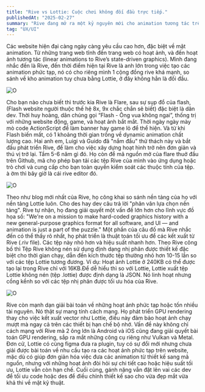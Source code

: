```yaml
---
title: "Rive vs Lottie: Cuộc chơi không đối đầu trực tiếp."
publishedAt: "2025-02-27"
summary: "Rive đang mở ra một kỷ nguyên mới cho animation tương tác trên web."
tag: "UX/UI"
---
```


Các website hiện đại càng ngày càng yêu cầu cao hơn, đặc biệt về mặt animation. Từ những trang web tĩnh đến trang web có hoạt ảnh, và đến hoạt ảnh tương tác (linear animations to Rive’s state-driven graphics).
Mình đang nhắc đến là Rive, đến thời điểm hiện tại Rive là anh lớn trong việc tạo các animation phức tạp, nó có cho riêng mình 1 cộng đồng rive khá mạnh, so sánh về kho animation tuy chưa bằng Lottie, ở đây không hẳn là đối đầu.

![O](https://images.spiderum.com/sp-images/5c753870f4c711efb2c67768c7daa072.png)

Cho bạn nào chưa biết thì trước kia Rive là Flare, sau sự sụp đổ của flash, (Flash website người thuộc thế hệ 8x, 9x chắc chắn sẽ biết) đặc biệt là dân dev. Thời huy hoàng, dân chúng gọi “Flash - Ông vua không ngai”, thống trị với những website động, game, và hoạt ảnh bắt mắt. Thời ngày ngày mày mò code ActionScript để làm banner hay game lỏ để thể hiện. Và từ khi Flash biến mất, có 1 khoảng thời gian trống về dynamic animation chất lượng cao. Hai anh em, Luigi và Guido đã "nắm đầu" thử thách này và bắt đầu phát triển Rive, để làm cho việc xây dựng hoạt hình trở nên đơn giản và thú vị trở lại. Tầm 5-6 năm gì đó. Họ còn để mã nguồn mở của flare thuở đầu trên Github, mã cho phép bạn tải các tệp Rive của mình vào ứng dụng hoặc trò chơi và cung cấp cho bạn toàn quyền kiểm soát các thuộc tính của tệp. à ờm thì bây giờ là cái rive editor đó.

![O](https://images.spiderum.com/sp-images/21e9cfb0f4d411efb611d533fd8d6bcf.png)

Theo như blog mới nhất của Rive, họ công khai so sánh nền tảng của họ với nền tảng Lottie luôn. Cho des hay dev câu trả lời "phân vân lựa chọn nền tảng". Rive tự nhận, họ đang giải quyết một vấn đề lớn hơn cho lĩnh vực đồ họa số: "We're on a mission to make hard-coded graphics history with a new general-purpose graphics format for all software, and Ul — and animation is just a part of the puzzle."
Một phần của câu đố mà Rive nhắc đến có thể thấy rõ nhất, họ phát triển là thuật toán tối ưu để các kết xuất từ Rive (.riv file). Các tệp này nhỏ hơn và hiệu suất nhanh hơn. Theo Rive công bố thì Tệp Rive không nén sử dụng định dạng nhị phân được thiết kế đặc biệt cho thời gian chạy, dẫn đến kích thước tệp thường nhỏ hơn 10-15 lần so với các tệp Lottie tương đương. 
Ví dụ: Hoạt ảnh Lottie ở 240KB có thể được tạo lại trong Rive chỉ với 16KB.Để dễ hiểu thì so với Lottie, Lottie xuất tệp Lottie không nén (tệp .lottie) được định dạng là JSON. Nó linh hoạt nhưng cồng kềnh so với các tệp nhị phân được tối ưu hóa của Rive.

![O](/images/projects/project-01/cover-01.jpg)

Rive còn mạnh dạn giải bài toán về những hoạt ảnh phức tạp hoặc tốn nhiều tài nguyên. Nó thật sự mang tính cách mạng. Họ phát triển GPU rendering thay cho việc kết xuất vector như Lottie, điều này đảm bảo hoạt ảnh chạy mượt mà ngay cả trên các thiết bị hạn chế bộ nhớ. Vấn đề này không chỉ cách mạng với Rive mà 2 ông lớn là Android và iOS cũng đang giải quyết bài toán GPU rendering, sắp ra mắt những công cụ riêng như Vulkan và Metal.
Đơn cử, Lottie có cùng figma đưa ra plugin, tuy có sự đổi mới nhưng chưa giải được bài toán về nhu cầu tạo ra các hoạt ảnh phức tạp trên website, mặc dù có giúp đơn giản hóa việc đưa các animation từ thiết kế sang mã nguồn, nhưng với những hoạt ảnh đòi hỏi sự chi tiết cao hoặc hiệu suất tối ưu, Lottie vẫn còn hạn chế. Cuối cùng, gánh nặng vẫn đặt lên vai các dev để tối ưu code hoặc des để điều chỉnh thiết kế sao cho vừa đẹp mắt vừa khả thi về mặt kỹ thuật.